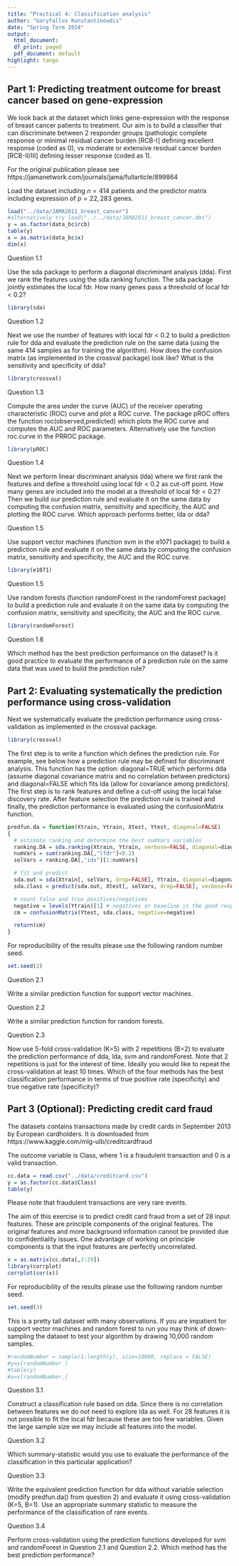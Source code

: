 ```yaml
---
title: "Practical 4: Classification analysis"
author: "Garyfallos Konstantinoudis"
date: "Spring Term 2024"
output:
  html_document:
  df_print: paged
  pdf_document: default
highlight: tango
---
```



## Part 1: Predicting treatment outcome for breast cancer based on gene-expression


We look back at the dataset which links gene-expression with the response of breast cancer patients to treatment. Our aim is to build a classifier that can discriminate between 2 responder groups (pathologic complete response or minimal residual cancer burden [RCB-I] defining excellent response (coded as 0), vs moderate or extensive residual cancer burden [RCB-II/III] defining lesser response (coded as 1).

For the original publication please see https://jamanetwork.com/journals/jama/fullarticle/899864

Load the dataset including $n=414$ patients and the predictor matrix including expression of $p=22,283$ genes.
```r
load("../data/JAMA2011_breast_cancer")
#alternatively try load("../../data/JAMA2011_breast_cancer.dms")
y = as.factor(data_bc$rcb)
table(y)
x = as.matrix(data_bc$x)
dim(x)
```

Question 1.1

Use the sda package to perform a diagonal discriminant analysis (dda). First we rank the features using the sda.ranking function. The sda package jointly estimates the local fdr. How many genes pass a threshold of local fdr < 0.2?

```r
library(sda)
```

Question 1.2

Next we use the number of features with local fdr < 0.2 to build a prediction rule for dda and evaluate the prediction rule on the same data (using the same 414 samples as for training the algorithm). How does the confusion matrix (as implemented in the crossval package) look like? What is the sensitivity and specificity of dda?

```r
library(crossval)
```



Question 1.3

Compute the area under the curve (AUC) of the receiver operating characteristic (ROC) curve and plot a ROC curve. The package pROC offers the function roc(observed,predicted) which plots the ROC curve and computes the AUC and ROC parameters. Alternatively use the function roc.curve in the PRROC package.

```r
library(pROC)
```


Question 1.4

Next we perform linear discriminant analysis (lda) where we first rank the features and define a threshold using local fdr < 0.2 as cut-off point. How many genes are included into the model at a threshold of local fdr < 0.2? Then we build our prediction rule and evaluate it on the same data by computing the confusion matrix, sensitivity and specificity, the AUC and plotting the ROC curve. Which approach performs better, lda or dda?


Question 1.5

Use support vector machines (function svm in the e1071 package) to build a prediction rule and evaluate it on the same data by computing the confusion matrix, sensitivity and specificity, the AUC and the ROC curve.

```r
library(e1071)
```

Question 1.5

Use random forests (function randomForest in the randomForest package) to build a prediction rule and evaluate it on the same data by computing the confusion matrix, sensitivity and specificity, the AUC and the ROC curve.

```r
library(randomForest)
```

Question 1.6

Which method has the best prediction performance on the dataset? Is it good practice to evaluate the performance of a prediction rule on the same data that was used to build the prediction rule?



## Part 2: Evaluating systematically the prediction performance using cross-validation


Next we systematically evaluate the prediction performance using cross-validation as implemented in the crossval package.
```r
library(crossval)
```

The first step is to write a function which defines the prediction rule. For example, see below how a prediction rule may be defined for discriminant analysis. This function has the option: diagonal=TRUE which performs dda (assume diagonal covariance matrix and no correlation between predictors) and diagonal=FALSE which fits lda (allow for covariance among predictors). The first step is to rank features and define a cut-off using the local false discovery rate. After feature selection the prediction rule is trained and finally, the prediction performance is evaluated using the confusionMatrix function.

```r
predfun.da = function(Xtrain, Ytrain, Xtest, Ytest, diagonal=FALSE)
{
  # estimate ranking and determine the best numVars variables
  ranking.DA = sda.ranking(Xtrain, Ytrain, verbose=FALSE, diagonal=diagonal, fdr=TRUE)
  numVars = sum(ranking.DA[,"lfdr"]<0.2)
  selVars = ranking.DA[,"idx"][1:numVars]

  # fit and predict
  sda.out = sda(Xtrain[, selVars, drop=FALSE], Ytrain, diagonal=diagonal, verbose=FALSE)
  sda.class = predict(sda.out, Xtest[, selVars, drop=FALSE], verbose=FALSE)$class

  # count false and true positives/negatives
  negative = levels(Ytrain)[1] # negatives or baseline is the good response class
  cm = confusionMatrix(Ytest, sda.class, negative=negative)

  return(cm)
}
```

For reproducibility of the results please use the following random number seed.
```r
set.seed(2)
```


Question 2.1

Write a similar prediction function for support vector machines.


Question 2.2

Write a similar prediction function for random forests.


Question 2.3

Now use 5-fold cross-validation (K=5) with 2 repetitions (B=2) to evaluate the prediction performance of dda, lda, svm and randomForest. Note that 2 repetitions is just for the interest of time. Ideally you would like to repeat the cross-validation at least 10 times. Which of the four methods has the best classification performance in terms of true positive rate (specificity) and true negative rate (specificity)?



## Part 3 (Optional): Predicting credit card fraud

The datasets contains transactions made by credit cards in September 2013 by European cardholders. It is downloaded from
https://www.kaggle.com/mlg-ulb/creditcardfraud

The outcome variable is Class, where 1 is a fraudulent transaction and 0 is a valid transaction.
```r
cc.data = read.csv("../data/creditcard.csv")
y = as.factor(cc.data$Class)
table(y)
```
Please note that fraudulent transactions are very rare events.

The aim of this exercise is to predict credit card fraud from a set of 28 input features. These are principle components of the original features. The original features and more background information cannot be provided due to confidentiality issues. One advantage of working on principle components is that the input features are perfectly uncorrelated.

```r
x = as.matrix(cc.data[,2:29])
library(corrplot)
corrplot(cor(x))
```


For reproducibility of the results please use the following random number seed.
```r
set.seed(3)
```

This is a pretty tall dataset with many observations. If you are impatient for support vector machines and random forest to run you may think of down-sampling the dataset to test your algorithm by drawing 10,000 random samples.
```r
#randomNumber = sample(1:length(y), size=10000, replace = FALSE)
#y=y[randomNumber ]
#table(y)
#x=x[randomNumber,]
```


Question 3.1

Construct a classification rule based on dda. Since there is no correlation between features we do not need to explore lda as well. For 28 features it is not possible to fit the local fdr because these are too few variables. Given the large sample size we may include all features into the model.


Question 3.2

Which summary-statistic would you use to evaluate the performance of the classification in this particular application?


Question 3.3

Write the equivalent prediction function for dda without variable selection (modify predfun.da() from question 2) and evaluate it using cross-validation (K=5, B=1). Use an appropriate summary statistic to measure the performance of the classification of rare events.




Question 3.4

Perform cross-validation using the prediction functions developed for svm and randomForest in Question 2.1 and Question 2.2. Which method has the best prediction performance?







<!--
require(knitr)
require(markdown)
require(rmarkdown)
render("practical4-classification.Rmd")
-->

